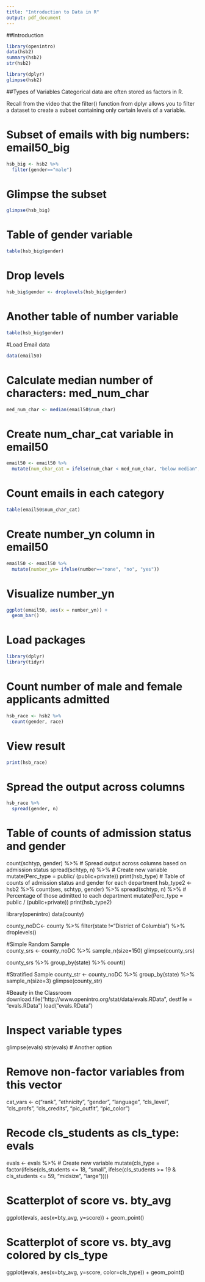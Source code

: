 ```yaml
---
title: "Introduction to Data in R"
output: pdf_document
---
```



##Introduction
```r
library(openintro)
data(hsb2)
summary(hsb2)
str(hsb2)
```

```r
library(dplyr)
glimpse(hsb2)
```

##Types of Variables
Categorical data are often stored as factors in R. 

Recall from the video that the filter() function from dplyr allows you to filter a dataset to create a subset containing only certain levels of a variable. 

# Subset of emails with big numbers: email50_big
```r
hsb_big <- hsb2 %>%
  filter(gender=="male")
```

# Glimpse the subset
```r
glimpse(hsb_big)
```
# Table of gender variable
```r
table(hsb_big$gender)
```
# Drop levels
```r
hsb_big$gender <- droplevels(hsb_big$gender)
```
# Another table of number variable
```r
table(hsb_big$gender)
```
#Load Email data
```r
data(email50)
```
# Calculate median number of characters: med_num_char
```r
med_num_char <- median(email50$num_char)
```
# Create num_char_cat variable in email50
```r
email50 <- email50 %>%
  mutate(num_char_cat = ifelse(num_char < med_num_char, "below median", "at or above median"))
```  
# Count emails in each category
```r
table(email50$num_char_cat)
```
# Create number_yn column in email50
```r
email50 <- email50 %>%
  mutate(number_yn= ifelse(number=="none", "no", "yes"))
```
# Visualize number_yn
```r
ggplot(email50, aes(x = number_yn)) +
  geom_bar()
```
# Load packages
```r
library(dplyr)
library(tidyr)
```
# Count number of male and female applicants admitted
```r
hsb_race <- hsb2 %>%
  count(gender, race)
```
# View result
```r
print(hsb_race)
```
# Spread the output across columns
```r
hsb_race %>%
  spread(gender, n)
```  

# Table of counts of admission status and gender
 count(schtyp, gender) %>%
# Spread output across columns based on admission status
 spread(schtyp, n)  %>%
# Create new variable
mutate(Perc_type = public/ (public+private))
print(hsb_type)
# Table of counts of admission status and gender for each department
hsb_type2 <- hsb2 %>%
  count(ses, schtyp, gender) %>%
  spread(schtyp, n) %>%
# Percentage of those admitted to each department
  mutate(Perc_type = public / (public+private))
  print(hsb_type2)

library(openintro)
data(county)

county_noDC<- county %>%
  filter(state !="District of Columbia") %>%
  droplevels()

#Simple Random Sample  
county_srs <- county_noDC %>%
  sample_n(size=150)
  glimpse(county_srs)
  
county_srs %>%
  group_by(state) %>%
  count()
  
#Stratified Sample
county_str <- county_noDC %>%
  group_by(state) %>%
  sample_n(size=3)
  glimpse(county_str)
  
#Beauty in the Classroom
download.file("http://www.openintro.org/stat/data/evals.RData", destfile = "evals.RData")
load("evals.RData")

# Inspect variable types
glimpse(evals)
str(evals) # Another option

# Remove non-factor variables from this vector
cat_vars <- c("rank", "ethnicity", "gender", "language",
              "cls_level", "cls_profs", "cls_credits",
              "pic_outfit", "pic_color") 
              
# Recode cls_students as cls_type: evals
evals <- evals %>%
  # Create new variable
  mutate(cls_type = factor(ifelse(cls_students <= 18, "small",
                      ifelse(cls_students >= 19 & cls_students <= 59, "midsize",  "large"))))
                      
# Scatterplot of score vs. bty_avg
ggplot(evals, aes(x=bty_avg, y=score)) +
  geom_point()
  
# Scatterplot of score vs. bty_avg colored by cls_type
ggplot(evals, aes(x=bty_avg, y=score, color=cls_type)) +
  geom_point()